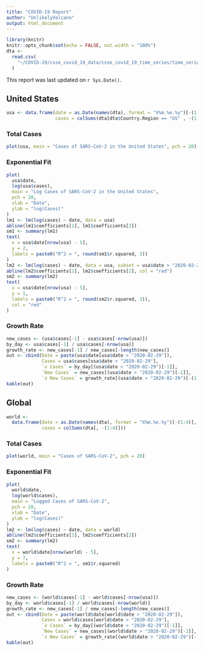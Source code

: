 ```yaml
---
title: "COVID-19 Report"
author: "UnlikelyVolcano"
output: html_document
---
```


```r
library(knitr)
knitr::opts_chunk$set(echo = FALSE, out.width = "100%")
dta <-
  read.csv(
    "~/COVID-19/csse_covid_19_data/csse_covid_19_time_series/time_series_19-covid-Confirmed.csv"
  )
```

This report was last updated on `r Sys.Date()`.

## United States {.tabset}

```r
usa <- data.frame(date = as.Date(names(dta), format = "X%m.%e.%y")[-(1:4)],
                  cases = colSums(dta[dta$Country.Region == "US" , -(1:4)], na.rm = T))

```

### Total Cases

```r
plot(usa, main = "Cases of SARS-CoV-2 in the United States", pch = 20)
```

### Exponential Fit

```r
plot(
  usa$date,
  log(usa$cases),
  main = "Log Cases of SARS-CoV-2 in the United States",
  pch = 20,
  xlab = "Date",
  ylab = "log(Cases)"
)
lm1 <- lm(log(cases) ~ date, data = usa)
abline(lm1$coefficients[1], lm1$coefficients[2])
sm1 <- summary(lm1)
text(
  x = usa$date[nrow(usa) - 5],
  y = 2,
  labels = paste0("R^2 = ", round(sm1$r.squared, 3))
)
lm2 <- lm(log(cases) ~ date, data = usa, subset = usa$date > "2020-02-29")
abline(lm2$coefficients[1], lm2$coefficients[2], col = "red")
sm2 <- summary(lm2)
text(
  x = usa$date[nrow(usa) - 5],
  y = 1,
  labels = paste0("R^2 = ", round(sm2$r.squared, 3)),
  col = "red"
)
```

### Growth Rate

```r
new_cases <- (usa$cases[-1] - usa$cases[-nrow(usa)])
by_day <- usa$cases[-1] / usa$cases[-nrow(usa)]
growth_rate <- new_cases[-1] / new_cases[-length(new_cases)]
out <- cbind(Date = paste(usa$date[usa$date > "2020-02-29"]),
             Cases = usa$cases[usa$date > "2020-02-29"],
             `∂ Cases` = by_day[(usa$date > "2020-02-29")[-1]],
             `New Cases` = new_cases[(usa$date > "2020-02-29")[-1]],
             `∂ New Cases` = growth_rate[(usa$date > "2020-02-29")[-(1:2)]])
kable(out)
```

## Global {.tabset}

```r
world <-
  data.frame(date = as.Date(names(dta), format = "X%m.%e.%y")[-(1:4)],
             cases = colSums(dta[, -(1:4)]))
```


### Total Cases

```r
plot(world, main = "Cases of SARS-CoV-2", pch = 20)
```

### Exponential Fit

```r
plot(
  world$date,
  log(world$cases),
  main = "Logged Cases of SARS-CoV-2",
  pch = 20,
  xlab = "Date",
  ylab = "log(Cases)"
)
lm2 <- lm(log(cases) ~ date, data = world)
abline(lm2$coefficients[1], lm2$coefficients[2])
sm2 <- summary(lm2)
text(
  x = world$date[nrow(world) - 5],
  y = 7,
  labels = paste0("R^2 = ", sm1$r.squared)
)
```

### Growth Rate

```r
new_cases <- (world$cases[-1] - world$cases[-nrow(usa)])
by_day <- world$cases[-1] / world$cases[-nrow(world)]
growth_rate <- new_cases[-1] / new_cases[-length(new_cases)]
out <- cbind(Date = paste(world$date[world$date > "2020-02-29"]),
             Cases = world$cases[world$date > "2020-02-29"],
             `∂ Cases` = by_day[(world$date > "2020-02-29")[-1]],
             `New Cases` = new_cases[(world$date > "2020-02-29")[-1]],
             `∂ New Cases` = growth_rate[(world$date > "2020-02-29")[-(1:2)]])
kable(out)
```
